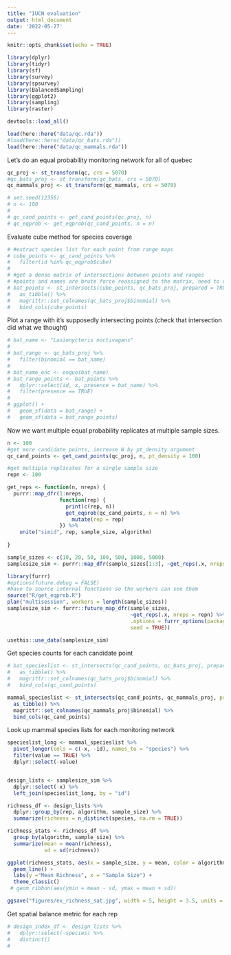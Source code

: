 ```yaml
---
title: "IUCN evaluation"
output: html_document
date: '2022-05-27'
---
```


```r
knitr::opts_chunk$set(echo = TRUE)
```

```r
library(dplyr)
library(tidyr)
library(sf)
library(survey)
library(spsurvey)
library(BalancedSampling)
library(ggplot2)
library(sampling)
library(raster)

devtools::load_all()
```

```r
load(here::here("data/qc.rda"))
#load(here::here("data/qc_bats.rda"))
load(here::here("data/qc_mammals.rda"))
```

Let's do an equal probability monitoring network for all of quebec
```r
qc_proj <- st_transform(qc, crs = 5070)
#qc_bats_proj <- st_transform(qc_bats, crs = 5070)
qc_mammals_proj <- st_transform(qc_mammals, crs = 5070)

# set.seed(12356)
# n <- 100
# 
# qc_cand_points <- get_cand_points(qc_proj, n)
# qc_eqprob <- get_eqprob(qc_cand_points, n = n)
```

Evaluate cube method for species coverage
```r
# #extract species list for each point from range maps
# cube_points <- qc_cand_points %>%
#   filter(id %in% qc_eqprob$cube)
# 
# #get a dense matrix of intersections between points and ranges
# #points and names are brute force reassigned to the matrix, need to double check that that works
# bat_points <- st_intersects(cube_points, qc_bats_proj, prepared = TRUE, sparse = FALSE) %>%
#   as_tibble() %>%
#   magrittr::set_colnames(qc_bats_proj$binomial) %>%
#   bind_cols(cube_points)
```

Plot a range with it's supposedly intersecting points (check that intersection did what we thought)
```r
# bat_name <- "Lasionycteris noctivagans"
# 
# bat_range <- qc_bats_proj %>% 
#   filter(binomial == bat_name)
# 
# bat_name_enc <- enquo(bat_name)
# bat_range_points <- bat_points %>%
#   dplyr::select(id, x, presence = bat_name) %>%
#   filter(presence == TRUE)
# 
# ggplot() +
#   geom_sf(data = bat_range) +
#   geom_sf(data = bat_range_points)
```

Now we want multiple equal probability replicates at multiple sample sizes.
```r
n <- 100
#get more candidate points, increase N by pt_density argument
qc_cand_points <- get_cand_points(qc_proj, n, pt_density = 100)

#get multiple replicates for a single sample size
repn <- 100

get_reps <- function(n, nreps) {
  purrr::map_dfr(1:nreps, 
                 function(rep) {
                   print(c(rep, n))
                   get_eqprob(qc_cand_points, n = n) %>% 
                     mutate(rep = rep)
                 }) %>% 
    unite("simid", rep, sample_size, algorithm)
                 
}

sample_sizes <- c(10, 20, 50, 100, 500, 1000, 5000)
samplesize_sim <- purrr::map_dfr(sample_sizes[1:3], ~get_reps(.x, nreps = repn) %>% mutate(sample_size = .x))

library(furrr)
#options(future.debug = FALSE)
#have to source internal functions so the workers can see them
source("R/get_eqprob.R")
plan("multisession", workers = length(sample_sizes))
samplesize_sim <- furrr::future_map_dfr(sample_sizes, 
                                        ~get_reps(.x, nreps = repn) %>% mutate(sample_size = .x),
                                        .options = furrr_options(packages = "monitoringSim",  
                                        seed = TRUE))

usethis::use_data(samplesize_sim)
```

Get species counts for each candidate point
```r
# bat_specieslist <- st_intersects(qc_cand_points, qc_bats_proj, prepared = TRUE, sparse = FALSE) %>%
#   as_tibble() %>%
#   magrittr::set_colnames(qc_bats_proj$binomial) %>%
#   bind_cols(qc_cand_points)

mammal_specieslist <- st_intersects(qc_cand_points, qc_mammals_proj, prepared = TRUE, sparse = FALSE) %>%
  as_tibble() %>%
  magrittr::set_colnames(qc_mammals_proj$binomial) %>%
  bind_cols(qc_cand_points)
```

Look up mammal species lists for each monitoring network
```r
specieslist_long <- mammal_specieslist %>%
  pivot_longer(cols = c(-x, -id), names_to = "species") %>%
  filter(value == TRUE) %>%
  dplyr::select(-value)


design_lists <- samplesize_sim %>%
  dplyr::select(-x) %>%
  left_join(specieslist_long, by = "id")

richness_df <- design_lists %>% 
  dplyr::group_by(rep, algorithm, sample_size) %>%
  summarize(richness = n_distinct(species, na.rm = TRUE))

richness_stats <- richness_df %>%
  group_by(algorithm, sample_size) %>%
  summarize(mean = mean(richness),
            sd = sd(richness))

ggplot(richness_stats, aes(x = sample_size, y = mean, color = algorithm)) +
  geom_line() + 
  labs(y ="Mean Richness", x = "Sample Size") +
  theme_classic()
 # geom_ribbon(aes(ymin = mean - sd, ymax = mean + sd))

ggsave("figures/ex_richness_sat.jpg", width = 5, height = 3.5, units = "in")
```

Get spatial balance metric for each rep
```r
# design_index_df <- design_lists %>% 
#   dplyr::select(-species) %>%
#   distinct()
#   

```

